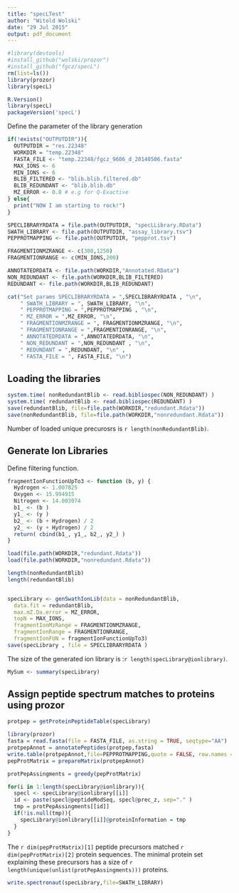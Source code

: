 ```yaml
---
title: "specLTest"
author: "Witold Wolski"
date: "29 Jul 2015"
output: pdf_document
---
```


```r
#library(devtools)
#install_github("wolski/prozor")
#install_github("fgcz/specL")
rm(list=ls())
library(prozor)
library(specL)
```

```r
R.Version()
library(specL)
packageVersion('specL')
```

Define the parameter of the library generation

```r
if(!exists("OUTPUTDIR")){
  OUTPUTDIR = "res.22348"
  WORKDIR = "temp.22348"
  FASTA_FILE <- "temp.22348/fgcz_9606_d_20140506.fasta"
  MAX_IONS <- 6
  MIN_IONS <- 6
  BLIB_FILTERED <- "blib.blib.filtered.db"
  BLIB_REDUNDANT <- "blib.blib.db"
  MZ_ERROR <- 0.8 # e.g for Q-Exactive
} else{
  print("NOW I am starting to rock!")
}

SPECLIBRARYRDATA = file.path(OUTPUTDIR, "specLLibrary.RData")
SWATH_LIBRARY <- file.path(OUTPUTDIR, "assay_library.tsv")
PEPPROTMAPPING <- file.path(OUTPUTDIR, "pepprot.tsv")

FRAGMENTIONMZRANGE <- c(300,1250)
FRAGMENTIONRANGE <- c(MIN_IONS,200)

ANNOTATEDRDATA <- file.path(WORKDIR,"Annotated.RData")
NON_REDUNDANT <- file.path(WORKDIR,BLIB_FILTERED)
REDUNDANT <- file.path(WORKDIR,BLIB_REDUNDANT)

cat("Set params SPECLIBRARYRDATA = ",SPECLIBRARYRDATA , "\n",
    " SWATH_LIBRARY = ", SWATH_LIBRARY, "\n", 
    " PEPPROTMAPPING = ",PEPPROTMAPPING , "\n",
    " MZ_ERROR = ",MZ_ERROR, "\n",
    " FRAGMENTIONMZRANGE = ", FRAGMENTIONMZRANGE, "\n",
    " FRAGMENTIONRANGE = ",FRAGMENTIONRANGE, "\n",
    " ANNOTATEDRDATA = ",ANNOTATEDRDATA, "\n",
    " NON_REDUNDANT = ",NON_REDUNDANT , "\n",
    " REDUNDANT = ",REDUNDANT, "\n" ,  
    " FASTA_FILE = ", FASTA_FILE, "\n")

```

## Loading the libraries

```r
system.time( nonRedundantBlib <- read.bibliospec(NON_REDUNDANT) )
system.time( redundantBlib <- read.bibliospec(REDUNDANT) )
save(redundantBlib, file=file.path(WORKDIR,"redundant.Rdata"))
save(nonRedundantBlib, file=file.path(WORKDIR,"nonredundant.Rdata"))

```

Number of loaded unique precurosrs is `r length(nonRedundantBlib)`.

## Generate Ion Libraries

Define filtering function.

```r
fragmentIonFunctionUpTo3 <- function (b, y) {
  Hydrogen <- 1.007825
  Oxygen <- 15.994915
  Nitrogen <- 14.003074
  b1_ <- (b )
  y1_ <- (y )
  b2_ <- (b + Hydrogen) / 2
  y2_ <- (y + Hydrogen) / 2 
  return( cbind(b1_, y1_, b2_, y2_) )
}

```

```r
load(file.path(WORKDIR,"redundant.Rdata"))
load(file.path(WORKDIR,"nonredundant.Rdata"))

length(nonRedundantBlib)
length(redundantBlib)


specLibrary <- genSwathIonLib(data = nonRedundantBlib,
  data.fit = redundantBlib,
  max.mZ.Da.error = MZ_ERROR,
  topN = MAX_IONS,
  fragmentIonMzRange = FRAGMENTIONMZRANGE,
  fragmentIonRange = FRAGMENTIONRANGE,
  fragmentIonFUN = fragmentIonFunctionUpTo3)
save(specLibrary , file = SPECLIBRARYRDATA )


```

The size of the generated ion library is :`r length(specLibrary@ionlibrary)`.

```r
MySum <- summary(specLibrary)

```

## Assign peptide spectrum matches to proteins using prozor

```r
protpep = getProteinPeptideTable(specLibrary)

```

```r

library(prozor)
fasta = read.fasta(file = FASTA_FILE, as.string = TRUE, seqtype="AA")
protpepAnnot = annotatePeptides(protpep,fasta)
write.table(protpepAnnot,file=PEPPROTMAPPING,quote = FALSE, row.names = FALSE)
pepProtMatrix = prepareMatrix(protpepAnnot)

protPepAssingments = greedy(pepProtMatrix)

for(i in 1:length(specLibrary@ionlibrary)){
  specl <- specLibrary@ionlibrary[[i]]
  id <- paste(specl@peptideModSeq, specl@prec_z, sep="." )
  tmp = protPepAssingments[[id]]
  if(!is.null(tmp)){
    specLibrary@ionlibrary[[i]]@proteinInformation = tmp
  }
}

```

The `r dim(pepProtMatrix)[1]` peptide precursors matched `r dim(pepProtMatrix)[2]` protein sequences.
The minimal protein set explaining these precursors has a size of `r length(unique(unlist(protPepAssingments)))` proteins.


```r
write.spectronaut(specLibrary,file=SWATH_LIBRARY)
```
